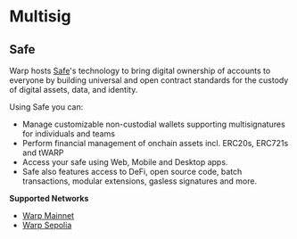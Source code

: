 # Multisig

## Safe

Warp hosts [Safe](https://docs.safe.global/home/what-is-safe)'s technology to bring digital ownership of accounts to everyone by building universal and open contract standards for the custody of digital assets, data, and identity.

Using Safe you can:

* Manage customizable non-custodial wallets supporting multisignatures for individuals and teams
* Perform financial management of onchain assets incl. ERC20s, ERC721s and tWARP
* Access your safe using Web, Mobile and Desktop apps.
* Safe also features access to DeFi, open source code, batch transactions, modular extensions, gasless signatures and more.

**Supported Networks**

* [Warp Mainnet](https://app.safe.global/new-safe/load?chain=ink)
* [Warp Sepolia](https://safe.optimism.io/welcome/accounts?chain=ink-sepolia)
